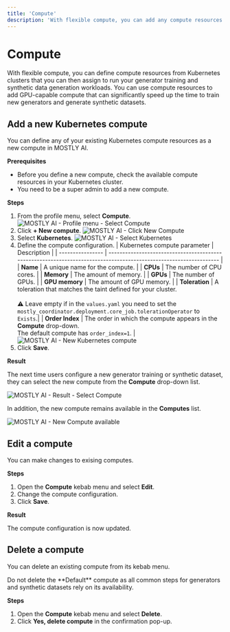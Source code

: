 ```yaml
---
title: 'Compute'
description: 'With flexible compute, you can add any compute resources needed to complete your GenAI workloads in MOSTLY AI.'
---
```



# Compute

With flexible compute, you can define compute resources from Kubernetes clusters that you can then assign to run your generator training and synthetic data generation workloads. You can use compute resources to add GPU-capable compute that can significantly speed up the time to train new generators and generate synthetic datasets.

## Add a new Kubernetes compute

You can define any of your existing Kubernetes compute resources as a new compute in MOSTLY AI.

**Prerequisites**

* Before you define a new compute, check the available compute resources in your Kubernetes cluster.
* You need to be a super admin to add a new compute.

**Steps**

1. From the profile menu, select **Compute**.
    <Image
      src="/docs/docimages/administration/compute/01-profile-menu-select-compute.webp" 
      alt="MOSTLY AI - Profile menu - Select Compute"
      width={800}
      height={15000}
    />
2. Click **+ New compute**.
    <Image
      src="/docs/docimages/administration/compute/02-click-new-compute.webp" 
      alt="MOSTLY AI - Click New Compute"
      width={800}
      height={15000}
    />
3. Select **Kubernetes**.
    <Image
      src="/docs/docimages/administration/compute/02.01-select-kubernetes.webp" 
      alt="MOSTLY AI - Select Kubernetes"
      width={800}
      height={15000}
    />
3. Define the compute configuration.
    | Kubernetes compute parameter | Description |
    | ---------------- | ------------------------------------------------------------------------------------------------------------------ |
    | **Name**         | A unique name for the compute. |
    | **CPUs**         | The number of CPU cores. |
    | **Memory**       | The amount of memory. |
    | **GPUs**         | The number of GPUs. |
    | **GPU memory**   | The amount of GPU memory. |
    | **Toleration**   | A toleration that matches the taint defined for your cluster.<br /><br />⚠️ Leave empty if in the `values.yaml` you need to set the `mostly_coordinator.deployment.core_job.tolerationOperator` to `Exists`.|
    | **Order Index**  | The order in which the compute appears in the **Compute** drop-down.<br />The default compute has `order_index=1`. |
    <Image
      src="/docs/docimages/administration/compute/03-new-kubernetes-compute.webp" 
      alt="MOSTLY AI - New Kubernetes compute"
      width={800}
      height={15000}
    />
4. Click **Save**.

**Result**

The next time users configure a new generator training or synthetic dataset, they can select the new compute from the **Compute** drop-down list.

<Image
    src="/docs/docimages/administration/compute/05-result-select-compute.webp" 
    alt="MOSTLY AI - Result - Select Compute"
    width={800}
    height={15000}
/>

In addition, the new compute remains available in the **Computes** list.

<Image
    src="/docs/docimages/administration/compute/04-new-compute-available.webp" 
    alt="MOSTLY AI - New Compute available"
    width={800}
    height={15000}
/>

## Edit a compute

You can make changes to exising computes.

**Steps**

1. Open the **Compute** kebab menu and select **Edit**.
2. Change the compute configuration.
3. Click **Save**.

**Result**

The compute configuration is now updated.

## Delete a compute

You can delete an existing compute from its kebab menu.

<Callout>
Do not delete the **Default** compute as all common steps for generators and synthetic datasets rely on its availability.
</Callout>

**Steps**

1. Open the **Compute** kebab menu and select **Delete**.
2. Click **Yes, delete compute** in the confirmation pop-up.
